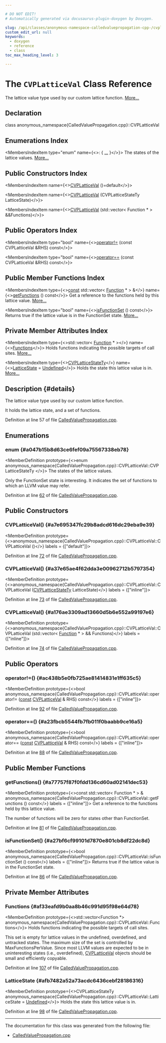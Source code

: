 ```yaml
---

# DO NOT EDIT!
# Automatically generated via docusaurus-plugin-doxygen by Doxygen.

slug: /api/classes/anonymous-namespace-calledvaluepropagation-cpp-/cvplatticeval
custom_edit_url: null
keywords:
  - doxygen
  - reference
  - class
toc_max_heading_level: 3

---
```





# The `CVPLatticeVal` Class Reference

<DoxygenPage pluginConfig={pluginConfig}>

The lattice value type used by our custom lattice function. <a href="#details">More...</a>

## Declaration

<CodeBlock>class anonymous_namespace{CalledValuePropagation.cpp}::CVPLatticeVal</CodeBlock>

## Enumerations Index

<MembersIndex>

<MembersIndexItem
  type="enum"
  name={<>:  &#123; <a href="#a047b15b8d63ce6fef09a75567338eb78">...</a> &#125;</>}>
The states of the lattice values. <a href="#a047b15b8d63ce6fef09a75567338eb78">More...</a>
</MembersIndexItem>

</MembersIndex>

## Public Constructors Index

<MembersIndex>

<MembersIndexItem
  name={<><a href="#a7e695347fc29b8adcd616dc29eba9e39">CVPLatticeVal</a> ()=default</>}>
</MembersIndexItem>

<MembersIndexItem
  name={<><a href="#a37e65ae4f62dda3e00962712b5797354">CVPLatticeVal</a> (CVPLatticeStateTy LatticeState)</>}>
</MembersIndexItem>

<MembersIndexItem
  name={<><a href="#a176ae3309ad13660d5b6e552a99197e6">CVPLatticeVal</a> (std::vector&lt; Function &#42; &gt; &amp;&amp;Functions)</>}>
</MembersIndexItem>

</MembersIndex>

## Public Operators Index

<MembersIndex>

<MembersIndexItem
  type="bool"
  name={<><a href="#ac438b5e0fb725ae81414831e1ff635c5">operator!=</a> (const CVPLatticeVal &amp;RHS) const</>}>
</MembersIndexItem>

<MembersIndexItem
  type="bool"
  name={<><a href="#a23fbcb5544fb7fb011f0baabb9ce16a5">operator==</a> (const CVPLatticeVal &amp;RHS) const</>}>
</MembersIndexItem>

</MembersIndex>

## Public Member Functions Index

<MembersIndex>

<MembersIndexItem
  type={<><a href="/docs/api/files/lib/lib/target/lib/target/aarch64/aarch64promoteconstant-cpp/#a90f8350fecae261c25be85d38b451bff">const</a> std::vector&lt; <a href="/docs/api/classes/llvm/function">Function</a> &#42; &gt; &amp;</>}
  name={<><a href="#a77757f87f0fdd136cd60ad02141dec53">getFunctions</a> () const</>}>
Get a reference to the functions held by this lattice value. <a href="#a77757f87f0fdd136cd60ad02141dec53">More...</a>
</MembersIndexItem>

<MembersIndexItem
  type="bool"
  name={<><a href="#a27bf6cf99101d7870e801cb8df22dc8d">isFunctionSet</a> () const</>}>
Returns true if the lattice value is in the FunctionSet state. <a href="#a27bf6cf99101d7870e801cb8df22dc8d">More...</a>
</MembersIndexItem>

</MembersIndex>

## Private Member Attributes Index

<MembersIndex>

<MembersIndexItem
  type={<>std::vector&lt; <a href="/docs/api/classes/llvm/function">Function</a> &#42; &gt;</>}
  name={<><a href="#af33eafd9b0aa8b46c991d95f98e64d78">Functions</a></>}>
Holds functions indicating the possible targets of call sites. <a href="#af33eafd9b0aa8b46c991d95f98e64d78">More...</a>
</MembersIndexItem>

<MembersIndexItem
  type={<><a href="#a047b15b8d63ce6fef09a75567338eb78">CVPLatticeStateTy</a></>}
  name={<><a href="#afb7482a52a73acdc6436cebf28186316">LatticeState</a> = <a href="#a047b15b8d63ce6fef09a75567338eb78ab59fcbd316a6bfe3b0922133698fc5a6">Undefined</a></>}>
Holds the state this lattice value is in. <a href="#afb7482a52a73acdc6436cebf28186316">More...</a>
</MembersIndexItem>

</MembersIndex>

## Description {#details}

The lattice value type used by our custom lattice function.

It holds the lattice state, and a set of functions.

Definition at line 57 of file <a href="/docs/api/files/lib/lib/transforms/lib/transforms/ipo/calledvaluepropagation-cpp">CalledValuePropagation.cpp</a>.

<SectionDefinition>

## Enumerations

### enum  {#a047b15b8d63ce6fef09a75567338eb78}

<MemberDefinition
  prototype={<>enum anonymous_namespace&#123;CalledValuePropagation.cpp&#125;::CVPLatticeVal::CVPLatticeStateTy </>}>
The states of the lattice values.

<EnumerationList title="Enumeration values">

<Link id="a047b15b8d63ce6fef09a75567338eb78ab59fcbd316a6bfe3b0922133698fc5a6" />
<EnumerationListItem name="Undefined">

</EnumerationListItem>

<Link id="a047b15b8d63ce6fef09a75567338eb78acc895ad91ee371788dd37f8cd140ef95" />
<EnumerationListItem name="FunctionSet">

</EnumerationListItem>

<Link id="a047b15b8d63ce6fef09a75567338eb78a6a35a13d8d3010e075dccba902f72bbd" />
<EnumerationListItem name="Overdefined">

</EnumerationListItem>

<Link id="a047b15b8d63ce6fef09a75567338eb78a97e4df3b28f28d1185a29ebc1de4c47e" />
<EnumerationListItem name="Untracked">

</EnumerationListItem>

</EnumerationList>

Only the FunctionSet state is interesting. It indicates the set of functions to which an LLVM value may refer.

Definition at line <a href="/docs/api/files/lib/lib/transforms/lib/transforms/ipo/calledvaluepropagation-cpp/#l00062">62</a> of file <a href="/docs/api/files/lib/lib/transforms/lib/transforms/ipo/calledvaluepropagation-cpp">CalledValuePropagation.cpp</a>.
</MemberDefinition>

</SectionDefinition>

<SectionDefinition>

## Public Constructors

### CVPLatticeVal() {#a7e695347fc29b8adcd616dc29eba9e39}

<MemberDefinition
  prototype={<>anonymous&#95;namespace&#123;CalledValuePropagation.cpp&#125;::CVPLatticeVal::CVPLatticeVal ()</>}
  labels = {["default"]}>

Definition at line <a href="/docs/api/files/lib/lib/transforms/lib/transforms/ipo/calledvaluepropagation-cpp/#l00072">72</a> of file <a href="/docs/api/files/lib/lib/transforms/lib/transforms/ipo/calledvaluepropagation-cpp">CalledValuePropagation.cpp</a>.
</MemberDefinition>

### CVPLatticeVal() {#a37e65ae4f62dda3e00962712b5797354}

<MemberDefinition
  prototype={<>anonymous&#95;namespace&#123;CalledValuePropagation.cpp&#125;::CVPLatticeVal::CVPLatticeVal (<a href="#a047b15b8d63ce6fef09a75567338eb78">CVPLatticeStateTy</a> LatticeState)</>}
  labels = {["inline"]}>

Definition at line <a href="/docs/api/files/lib/lib/transforms/lib/transforms/ipo/calledvaluepropagation-cpp/#l00073">73</a> of file <a href="/docs/api/files/lib/lib/transforms/lib/transforms/ipo/calledvaluepropagation-cpp">CalledValuePropagation.cpp</a>.
</MemberDefinition>

### CVPLatticeVal() {#a176ae3309ad13660d5b6e552a99197e6}

<MemberDefinition
  prototype={<>anonymous&#95;namespace&#123;CalledValuePropagation.cpp&#125;::CVPLatticeVal::CVPLatticeVal (std::vector&lt; <a href="/docs/api/classes/llvm/function">Function</a> &#42; &gt; &amp;&amp; Functions)</>}
  labels = {["inline"]}>

Definition at line <a href="/docs/api/files/lib/lib/transforms/lib/transforms/ipo/calledvaluepropagation-cpp/#l00074">74</a> of file <a href="/docs/api/files/lib/lib/transforms/lib/transforms/ipo/calledvaluepropagation-cpp">CalledValuePropagation.cpp</a>.
</MemberDefinition>

</SectionDefinition>

<SectionDefinition>

## Public Operators

### operator!=() {#ac438b5e0fb725ae81414831e1ff635c5}

<MemberDefinition
  prototype={<>bool anonymous&#95;namespace&#123;CalledValuePropagation.cpp&#125;::CVPLatticeVal::operator!= (<a href="/docs/api/files/lib/lib/target/lib/target/aarch64/aarch64promoteconstant-cpp/#a90f8350fecae261c25be85d38b451bff">const</a> <a href="/docs/api/classes/anonymous-namespace-calledvaluepropagation-cpp-/cvplatticeval">CVPLatticeVal</a> &amp; RHS) const</>}
  labels = {["inline"]}>

Definition at line <a href="/docs/api/files/lib/lib/transforms/lib/transforms/ipo/calledvaluepropagation-cpp/#l00092">92</a> of file <a href="/docs/api/files/lib/lib/transforms/lib/transforms/ipo/calledvaluepropagation-cpp">CalledValuePropagation.cpp</a>.
</MemberDefinition>

### operator==() {#a23fbcb5544fb7fb011f0baabb9ce16a5}

<MemberDefinition
  prototype={<>bool anonymous&#95;namespace&#123;CalledValuePropagation.cpp&#125;::CVPLatticeVal::operator== (<a href="/docs/api/files/lib/lib/target/lib/target/aarch64/aarch64promoteconstant-cpp/#a90f8350fecae261c25be85d38b451bff">const</a> <a href="/docs/api/classes/anonymous-namespace-calledvaluepropagation-cpp-/cvplatticeval">CVPLatticeVal</a> &amp; RHS) const</>}
  labels = {["inline"]}>

Definition at line <a href="/docs/api/files/lib/lib/transforms/lib/transforms/ipo/calledvaluepropagation-cpp/#l00088">88</a> of file <a href="/docs/api/files/lib/lib/transforms/lib/transforms/ipo/calledvaluepropagation-cpp">CalledValuePropagation.cpp</a>.
</MemberDefinition>

</SectionDefinition>

<SectionDefinition>

## Public Member Functions

### getFunctions() {#a77757f87f0fdd136cd60ad02141dec53}

<MemberDefinition
  prototype={<>const std::vector&lt; Function &#42; &gt; &amp; anonymous&#95;namespace&#123;CalledValuePropagation.cpp&#125;::CVPLatticeVal::getFunctions () const</>}
  labels = {["inline"]}>
Get a reference to the functions held by this lattice value.

The number of functions will be zero for states other than FunctionSet.

Definition at line <a href="/docs/api/files/lib/lib/transforms/lib/transforms/ipo/calledvaluepropagation-cpp/#l00081">81</a> of file <a href="/docs/api/files/lib/lib/transforms/lib/transforms/ipo/calledvaluepropagation-cpp">CalledValuePropagation.cpp</a>.
</MemberDefinition>

### isFunctionSet() {#a27bf6cf99101d7870e801cb8df22dc8d}

<MemberDefinition
  prototype={<>bool anonymous&#95;namespace&#123;CalledValuePropagation.cpp&#125;::CVPLatticeVal::isFunctionSet () const</>}
  labels = {["inline"]}>
Returns true if the lattice value is in the FunctionSet state.

Definition at line <a href="/docs/api/files/lib/lib/transforms/lib/transforms/ipo/calledvaluepropagation-cpp/#l00086">86</a> of file <a href="/docs/api/files/lib/lib/transforms/lib/transforms/ipo/calledvaluepropagation-cpp">CalledValuePropagation.cpp</a>.
</MemberDefinition>

</SectionDefinition>

<SectionDefinition>

## Private Member Attributes

### Functions {#af33eafd9b0aa8b46c991d95f98e64d78}

<MemberDefinition
  prototype={<>std::vector&lt;Function &#42;&gt; anonymous&#95;namespace&#123;CalledValuePropagation.cpp&#125;::CVPLatticeVal::Functions</>}>
Holds functions indicating the possible targets of call sites.

This set is empty for lattice values in the undefined, overdefined, and untracked states. The maximum size of the set is controlled by MaxFunctionsPerValue. Since most LLVM values are expected to be in uninteresting states (i.e., overdefined), <a href="/docs/api/classes/anonymous-namespace-calledvaluepropagation-cpp-/cvplatticeval">CVPLatticeVal</a> objects should be small and efficiently copyable.

Definition at line <a href="/docs/api/files/lib/lib/transforms/lib/transforms/ipo/calledvaluepropagation-cpp/#l00107">107</a> of file <a href="/docs/api/files/lib/lib/transforms/lib/transforms/ipo/calledvaluepropagation-cpp">CalledValuePropagation.cpp</a>.
</MemberDefinition>

### LatticeState {#afb7482a52a73acdc6436cebf28186316}

<MemberDefinition
  prototype={<>CVPLatticeStateTy anonymous&#95;namespace&#123;CalledValuePropagation.cpp&#125;::CVPLatticeVal::LatticeState = <a href="#a047b15b8d63ce6fef09a75567338eb78ab59fcbd316a6bfe3b0922133698fc5a6">Undefined</a></>}>
Holds the state this lattice value is in.

Definition at line <a href="/docs/api/files/lib/lib/transforms/lib/transforms/ipo/calledvaluepropagation-cpp/#l00098">98</a> of file <a href="/docs/api/files/lib/lib/transforms/lib/transforms/ipo/calledvaluepropagation-cpp">CalledValuePropagation.cpp</a>.
</MemberDefinition>

</SectionDefinition>

<hr/>

The documentation for this class was generated from the following file:

<ul>
<li><a href="/docs/api/files/lib/lib/transforms/lib/transforms/ipo/calledvaluepropagation-cpp">CalledValuePropagation.cpp</a></li>
</ul>

</DoxygenPage>
